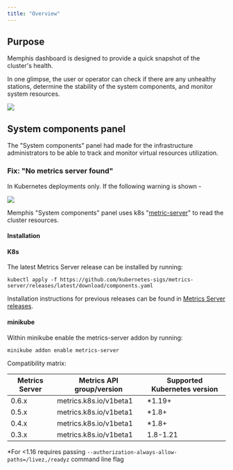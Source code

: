 ```yaml
---
title: "Overview"
---
```


## Purpose

Memphis dashboard is designed to provide a quick snapshot of the cluster's
health.

In one glimpse, the user or operator can check if there are any unhealthy
stations, determine the stability of the system components, and monitor system
resources.

![](/dashboard/images/image.png)

## System components panel

The "System components" panel had made for the infrastructure administrators to
be able to track and monitor virtual resources utilization.

### Fix: "No metrics server found"

In Kubernetes deployments only. If the following warning is shown -

![](/dashboard/images/Screen-20Shot-202023-01-30-20at-2014.22.29.png)

Memphis "System components" panel uses k8s
"[metric-server](https://kubernetes-sigs.github.io/metrics-server/)" to read the
cluster resources.

#### Installation

#### K8s

The latest Metrics Server release can be installed by running:

```
kubectl apply -f https://github.com/kubernetes-sigs/metrics-server/releases/latest/download/components.yaml
```

Installation instructions for previous releases can be found in
[Metrics Server releases](https://github.com/kubernetes-sigs/metrics-server/releases).

#### minikube

Within minikube enable the metrics-server addon by running:

```
minikube addon enable metrics-server
```

Compatibility matrix:

| Metrics Server | Metrics API group/version | Supported Kubernetes version |
| -------------- | ------------------------- | ---------------------------- |
| 0.6.x          | metrics.k8s.io/v1beta1    | \*1.19+                      |
| 0.5.x          | metrics.k8s.io/v1beta1    | \*1.8+                       |
| 0.4.x          | metrics.k8s.io/v1beta1    | \*1.8+                       |
| 0.3.x          | metrics.k8s.io/v1beta1    | 1.8-1.21                     |

\*For \<1.16 requires passing
`--authorization-always-allow-paths=/livez,/readyz` command line flag
